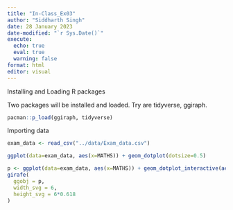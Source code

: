 ```yaml
---
title: "In-Class_Ex03"
author: "Siddharth Singh"
date: 28 January 2023
date-modified: "`r Sys.Date()`"
execute: 
  echo: true
  eval: true
  warning: false
format: html
editor: visual
---
```


Installing and Loading R packages

Two packages will be installed and loaded. Try are tidyverse, ggiraph.

```r
pacman::p_load(ggiraph, tidyverse)
```

Importing data

```r
exam_data <- read_csv("../data/Exam_data.csv")
```

```r
ggplot(data=exam_data, aes(x=MATHS)) + geom_dotplot(dotsize=0.5)
```

```r
p <- ggplot(data=exam_data, aes(x=MATHS)) + geom_dotplot_interactive(aes(tooltip=ID), stackgroups=TRUE, binwidth=1, method="histodot") + scale_y_continuous(NULL, breaks = NULL)
girafe(
  ggobj = p,
  width_svg = 6,
  height_svg = 6*0.618
)
```
